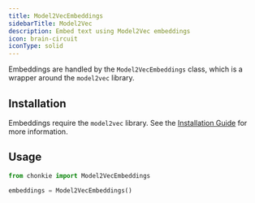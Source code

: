 ```yaml
---
title: Model2VecEmbeddings
sidebarTitle: Model2Vec
description: Embed text using Model2Vec embeddings
icon: brain-circuit
iconType: solid
---
```


Embeddings are handled by the `Model2VecEmbeddings` class, which is a wrapper around the `model2vec` library.

## Installation

Embeddings require the `model2vec` library. See the [Installation Guide](/oss/getting-started/installation) for more information.

## Usage

```python
from chonkie import Model2VecEmbeddings

embeddings = Model2VecEmbeddings()
```
